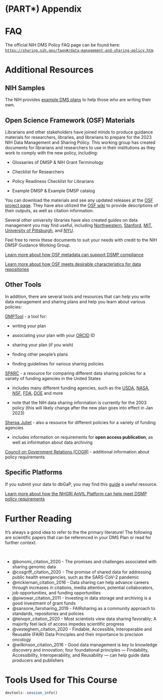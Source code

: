 # (PART\*) Appendix {-}


# FAQ {-}

The official NIH DMS Policy FAQ page can be found here: [`https://sharing.nih.gov/faqs#/data-management-and-sharing-policy.htm`](https://sharing.nih.gov/faqs#/data-management-and-sharing-policy.htm){target="_blank"}.


# Additional Resources {-}

## NIH Samples

The NIH provides [example DMS plans](https://sharing.nih.gov/data-management-and-sharing-policy/planning-and-budgeting-for-data-management-and-sharing/writing-a-data-management-and-sharing-plan#sample-plans) to help those who are writing their own. 

## Open Science Framework (OSF) Materials

Librarians and other stakeholders have joined minds to produce guidance materials for researchers, libraries, and librarians to prepare for the 2023 NIH Data Management and Sharing Policy. This working group has created documents for librarians and researchers to use in their institutions as they work to comply with the new policy, including: 

- Glossaries of DMSP & NIH Grant Terminology 

- Checklist for Researchers 

- Policy Readiness Checklist for Librarians 

- Example DMSP & Example DMSP catalog 

You can download the materials and see any updated releases at the [OSF project page](https://osf.io/uadxr/). They have also utilized the [OSF wiki](https://osf.io/uadxr/wiki/home/) to provide descriptions of their outputs, as well as citation information. 

Several other university libraries have also created guides on data management you may find useful, including [Northwestern](https://libguides.northwestern.edu/datamanagement), [Stanford](https://library.stanford.edu/research/data-management-services), [MIT](https://libraries.mit.edu/data-management/), [University of Pittsburgh](https://hsls.libguides.com/data), and [NYU](https://hslguides.med.nyu.edu/data_management).

Feel free to remix these documents to suit your needs with credit to the NIH DMSP Guidance Working Group.

[Learn more about how OSF metadata can support DSMP compliance](https://www.cos.io/blog/new-osf-metadata-to-support-data-sharing-policy-compliance)

[Learn more about how OSF meets desirable characteristics for data repositories](https://www.cos.io/blog/how-osf-meets-desirable-characteristics-for-data-repositories)

## Other Tools

In addition, there are several tools and resources that can help you write data management and sharing plans and help you learn about various policies:

[DMPTool](https://dmptool.org/) - a tool for:

- writing your plan

- associating your plan with your [ORCID](https://orcid.org/) ID

- sharing your plan (if you wish)

- finding other people's plans

- finding guidelines for various sharing policies

[SPARC](http://datasharing.sparcopen.org/data) - a resource for comparing different data sharing policies for a variety of funding agencies in the United States

- includes many different funding agencies, such as the [USDA](https://www.usda.gov/), [NASA](https://www.nasa.gov/), [NSF](https://www.nsf.gov/), [FDA](https://www.fda.gov/), [DOE](https://www.energy.gov/) and more

- note that the NIH data sharing information is currently for the 2003 policy (this will likely change after the new plan goes into effect in Jan 2023)

[Sherpa Juliet](http://v2.sherpa.ac.uk/juliet/) - also a resource for different policies for a variety of funding agencies

- includes information on requirements for **open access publication**, as well as information about data archiving

[Council on Government Relations (COGR)](https://www.cogr.edu/chapter-2-nih-data-management-and-sharing-policy-matrix) - additional information about policy requirements

## Specific Platforms

If you submit your data to dbGaP, you may find this [guide](https://www.whi.org/doc/WHI-dbGaP-Guidelines.pdf) a useful resource.

[Learn more about how the NHGRI AnVIL Platform can help meet DSMP policy requirements](https://terra.bio/anvil-platform-helps-meet-the-new-nih-data-management-and-sharing-policy-requirements/)

# Further Reading {-}

It's always a good idea to refer to the the primary literature! The following are scientific papers that can be referenced in your DMS Plan or read for further context:

&nbsp;
&nbsp;


- @bonomi_citation_2020 - The promises and challenges associated with sharing genomic data
- @cosgriff_citation_2020 - The promise of shared data for addressing public health emergencies, such as the SARS-CoV-2 pandemic
- @mckiernan_citation_2016 - Data sharing can help advance careers through increases in citations, media attention, potential collaborators, job opportunities, and funding opportunities
- @piwowar_citation_2011 - Investing in data storage and archiving is a good investment of grant funds
- @sansone_fairsharing_2019 - FAIRsharing as a community approach to standards, repositories and policies
- @tenopir_citation_2020 - Most scientists view data sharing favorably; A majority feel lack of access impedes scientific progress
- @vesteghem_citation_2020 - Findable, Accessible, Interoperable and Reusable (FAIR) Data Principles and their importance to precision oncology
- @wilkinson_citation_2016 - Good data management is key to knowledge discovery and innovation; four foundational principles — Findability, Accessibility, Interoperability, and Reusability — can help guide data producers and publishers


# Tools Used for This Course  {-}

```r
devtools::session_info()
```

